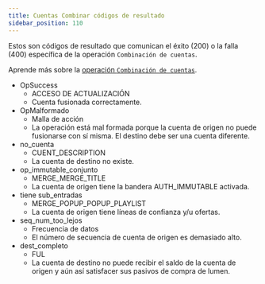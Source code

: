 ```yaml
---
title: Cuentas Combinar códigos de resultado
sidebar_position: 110
---
```



Estos son códigos de resultado que comunican el éxito (200) o la falla (400) específica de la operación `Combinación de cuentas`.

Aprende más sobre la [operación `Combinación de cuentas`](../../../../../learn/fundamentals/transactions/list-of-operations.mdx#account-merge).

<AttributeTable>

- OpSuccess
  - ACCESO DE ACTUALIZACIÓN
  - Cuenta fusionada correctamente.
- OpMalformado
  - Malla de acción
  - La operación está mal formada porque la cuenta de origen no puede fusionarse con sí misma. El destino debe ser una cuenta diferente.
- no_cuenta
  - CUENT_DESCRIPTION
  - La cuenta de destino no existe.
- op_immutable_conjunto
  - MERGE_MERGE_TITLE
  - La cuenta de origen tiene la bandera AUTH_IMMUTABLE activada.
- tiene sub_entradas
  - MERGE_POPUP_POPUP_PLAYLIST
  - La cuenta de origen tiene líneas de confianza y/u ofertas.
- seq_num_too_lejos
  - Frecuencia de datos
  - El número de secuencia de cuenta de origen es demasiado alto.
- dest_completo
  - FUL
  - La cuenta de destino no puede recibir el saldo de la cuenta de origen y aún así satisfacer sus pasivos de compra de lumen.

</AttributeTable>
